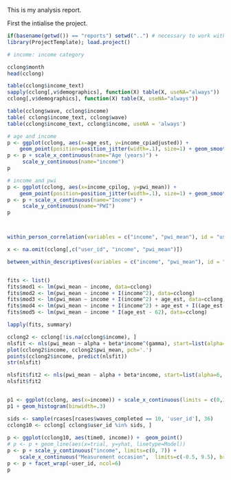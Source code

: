 This is my analysis report.

First the intialise the project.
```r
if(basename(getwd()) == "reports") setwd("..") # necessary to work with projecttemplate
library(ProjectTemplate); load.project()
```     



```r
# income: income category

cclong$month
head(cclong)

table(cclong$income_text)
sapply(cclong[,v$demographics], function(X) table(X, useNA="always"))
cclong[,v$demographics], function(X) table(X, useNA="always"))
```

```r
table(cclong$wave, cclong$income)
table( cclong$income_text, cclong$wave)
table(cclong$income_text, cclong$income, useNA = 'always')
```

```r

# age and income
p <- ggplot(cclong, aes(x=age_est, y=income_cpiadjusted)) + 
    geom_point(position=position_jitter(width=.1), size=1) + geom_smooth()
p <- p + scale_x_continuous(name="Age (years)") +
     scale_y_continuous(name="income")
p

# income and pwi
p <- ggplot(cclong, aes(x=income_cpilog, y=pwi_mean)) + 
    geom_point(position=position_jitter(width=.1), size=1) + geom_smooth()
p <- p + scale_x_continuous(name="Income") +
     scale_y_continuous(name="PWI")
p



within_person_correlation(variables = c("income", "pwi_mean"), id = "user_id", data=cclong, use="pair")

x <- na.omit(cclong[,c("user_id", "income", "pwi_mean")])

between_within_descriptives(variables = c("income", "pwi_mean"), id = "user_id",  data=x)


fits <- list() 
fits$mod1 <- lm(pwi_mean ~ income, data=cclong)
fits$mod2 <- lm(pwi_mean ~ income + I(income^2), data=cclong)
fits$mod3 <- lm(pwi_mean ~ income + I(income^2) + age_est, data=cclong)
fits$mod4 <- lm(pwi_mean ~ income + I(income^2) + age_est + I((age_est-62)^2), data=cclong)
fits$mod5 <- lm(pwi_mean ~ income * I(age_est - 62), data=cclong)

lapply(fits, summary)

cclong2 <- cclong[!is.na(cclong$income), ]
nlsfit <- nls(pwi_mean ~ alpha + beta*income^(gamma), start=list(alpha=6, beta=1, gamma=.2), data=cclong2)
plot(cclong2$income, cclong2$pwi_mean, pch='.')
points(cclong2$income, predict(nlsfit))
str(nlsfit)

nlsfit$fit2 <- nls(pwi_mean ~ alpha + beta*income, start=list(alpha=6, beta=1), data=cclong2)
nlsfit$fit2



```

```r

p1 <- ggplot(cclong, aes(x=income)) + scale_x_continuous(limits = c(0,10))
p1 + geom_histogram(binwidth=.3)

sids <- sample(rcases[rcases$waves_completed == 10, 'user_id'], 36)
cclong10 <- cclong[ cclong$user_id %in% sids, ]
    
p <- ggplot(cclong10, aes(time0, income)) +  geom_point()
# p <- p + geom_line(aes(x=trial, y=yhat, linetype=Model))
p <- p + scale_y_continuous("income", limits=c(0, 7)) + 
    scale_x_continuous("Measurement occasion",  limits=c(-0.5, 9.5), breaks=c(0,1,2,3,4,5,6,7,8,9))
p <- p + facet_wrap(~user_id, ncol=6) 
p



```



